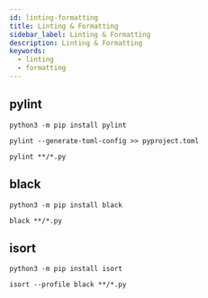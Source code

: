 ```yaml
---
id: linting-formatting
title: Linting & Formatting
sidebar_label: Linting & Formatting
description: Linting & Formatting
keywords:
  - linting
  - formatting
---
```


## pylint

```shell
python3 -m pip install pylint
```

```shell
pylint --generate-toml-config >> pyproject.toml
```

```shell
pylint **/*.py
```

## black

```shell
python3 -m pip install black
```

```shell
black **/*.py
```

## isort

```shell
python3 -m pip install isort
```

```shell
isort --profile black **/*.py
```

